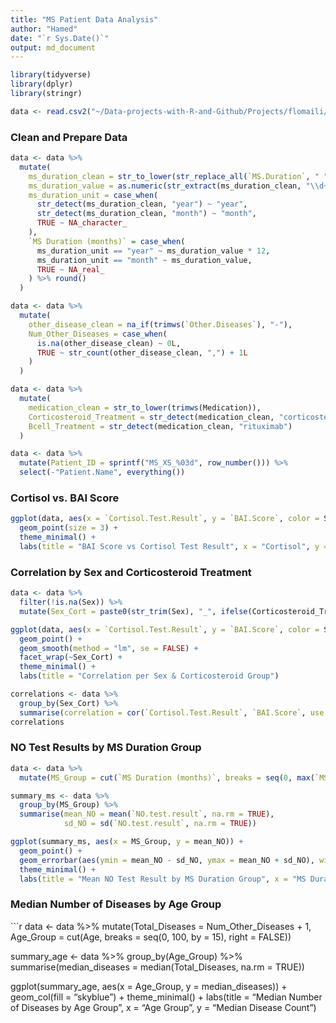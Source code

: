 ```yaml
---
title: "MS Patient Data Analysis"
author: "Hamed"
date: "`r Sys.Date()`"
output: md_document
---
```


```r
library(tidyverse)
library(dplyr)
library(stringr)
```

```r
data <- read.csv2("~/Data-projects-with-R-and-Github/Projects/flomaili/data_MS.csv")
```

### Clean and Prepare Data

```r
data <- data %>%
  mutate(
    ms_duration_clean = str_to_lower(str_replace_all(`MS.Duration`, " ", "")),
    ms_duration_value = as.numeric(str_extract(ms_duration_clean, "\\d+")),
    ms_duration_unit = case_when(
      str_detect(ms_duration_clean, "year") ~ "year",
      str_detect(ms_duration_clean, "month") ~ "month",
      TRUE ~ NA_character_
    ),
    `MS Duration (months)` = case_when(
      ms_duration_unit == "year" ~ ms_duration_value * 12,
      ms_duration_unit == "month" ~ ms_duration_value,
      TRUE ~ NA_real_
    ) %>% round()
  )

data <- data %>%
  mutate(
    other_disease_clean = na_if(trimws(`Other.Diseases`), "-"),
    Num_Other_Diseases = case_when(
      is.na(other_disease_clean) ~ 0L,
      TRUE ~ str_count(other_disease_clean, ",") + 1L
    )
  )

data <- data %>%
  mutate(
    medication_clean = str_to_lower(trimws(Medication)),
    Corticosteroid_Treatment = str_detect(medication_clean, "corticosteroid"),
    Bcell_Treatment = str_detect(medication_clean, "rituximab")
  )

data <- data %>%
  mutate(Patient_ID = sprintf("MS_XS_%03d", row_number())) %>%
  select(-"Patient.Name", everything())
```

### Cortisol vs. BAI Score

```r
ggplot(data, aes(x = `Cortisol.Test.Result`, y = `BAI.Score`, color = Sex, shape = Corticosteroid_Treatment)) +
  geom_point(size = 3) +
  theme_minimal() +
  labs(title = "BAI Score vs Cortisol Test Result", x = "Cortisol", y = "BAI Score")
```

### Correlation by Sex and Corticosteroid Treatment

```r
data <- data %>%
  filter(!is.na(Sex)) %>%
  mutate(Sex_Cort = paste0(str_trim(Sex), "_", ifelse(Corticosteroid_Treatment, "+", "-")))

ggplot(data, aes(x = `Cortisol.Test.Result`, y = `BAI.Score`, color = Sex_Cort)) +
  geom_point() +
  geom_smooth(method = "lm", se = FALSE) +
  facet_wrap(~Sex_Cort) +
  theme_minimal() +
  labs(title = "Correlation per Sex & Corticosteroid Group")

correlations <- data %>%
  group_by(Sex_Cort) %>%
  summarise(correlation = cor(`Cortisol.Test.Result`, `BAI.Score`, use = "complete.obs"))
correlations
```

### NO Test Results by MS Duration Group

```r
data <- data %>%
  mutate(MS_Group = cut(`MS Duration (months)`, breaks = seq(0, max(`MS Duration (months)`, na.rm = TRUE) + 6, 6), right = FALSE))

summary_ms <- data %>%
  group_by(MS_Group) %>%
  summarise(mean_NO = mean(`NO.test.result`, na.rm = TRUE),
            sd_NO = sd(`NO.test.result`, na.rm = TRUE))

ggplot(summary_ms, aes(x = MS_Group, y = mean_NO)) +
  geom_point() +
  geom_errorbar(aes(ymin = mean_NO - sd_NO, ymax = mean_NO + sd_NO), width = 0.2) +
  theme_minimal() +
  labs(title = "Mean NO Test Result by MS Duration Group", x = "MS Duration Group (months)", y = "NO Test Result")
```

### Median Number of Diseases by Age Group

```r
data <- data %>%
  mutate(Total_Diseases = Num_Other_Diseases + 1,
         Age_Group = cut(Age, breaks = seq(0, 100, by = 15), right = FALSE))

summary_age <- data %>%
  group_by(Age_Group) %>%
  summarise(median_diseases = median(Total_Diseases, na.rm = TRUE))

ggplot(summary_age, aes(x = Age_Group, y = median_diseases)) +
  geom_col(fill = "skyblue") +
  theme_minimal() +
  labs(title = "Median Number of Diseases by Age Group", x = "Age Group", y = "Median Disease Count")

